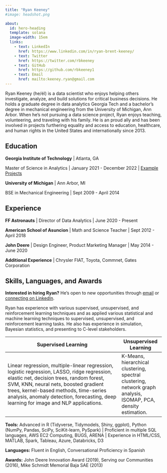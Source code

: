 ```yaml
---
title: "Ryan Keeney"
#image: headshot.png

about:
  id: hero-heading
  template: solana
  image-width: 15em
  links:
    - text: LinkedIn
      href: https://www.linkedin.com/in/ryan-brent-keeney/
    - text: Twitter
      href: https://twitter.com/rbkeeney
    - text: GitHub
      href: https://github.com/rbkeeney1
    - text: Email
      href: mailto:keeney.ryan@gmail.com
---
```


::: {#hero-heading}
Ryan Keeney (he/él) is a data scientist who enjoys helping others investigate, analyze, and build solutions for critical business decisions. He holds a graduate degree in data analytics Georgia Tech and a bachelor's degree in mechanical engineering from the University of Michigan, Ann Arbor. When he's not pursuing a data science project, Ryan enjoys teaching, volunteering, and traveling with his family. He is an proud ally and has been involved in projects furthering equality and access to education, healthcare, and human rights in the United States and internationally since 2013.
:::

## Education

**Georgia Institute of Technology** \| Atlanta, GA

Master of Science in Analytics \| January 2021 - December 2022 \| [Example Projects](https://github.com/rbkeeney1/quartoblog/tree/master/downloads "see work samples on github")

**University of Michigan** \| Ann Arbor, MI

BSE in Mechanical Engineering \| Sept 2009 - April 2014

## Experience

**FF Astronauts** \| Director of Data Analytics \| June 2020 - Present

**American School of Asuncion** \| Math and Science Teacher \| Sept 2012 - April 2018

**John Deere** \| Design Engineer, Product Marketing Manager \| May 2014 - June 2020

**Additional Experience** \| Chrysler FIAT, Toyota, Commnet, Gates Corporation

## Skills, Languages, and Awards

**Interested in hiring Ryan?** He's open to new opportunities through [email](mailto:keeney.ryan@gmail.com "keeney.ryan@gmail.com") or [connecting on LinkedIn](https://www.linkedin.com/in/ryan-brent-keeney/ "linkedin").

Ryan has experience with various supervised, unsupervised, and reinforcement learning techniques and as applied various statistical and machine learning techniques to supervised, unsupervised, and reinforcement learning tasks. He also has experience in simulation, Bayesian statistics, and presenting to C-level stakeholders.

| Supervised Learning                                                                                                                                                                                                                                                                                               | Unsupervised Learning                                                                                           |
|----------------------------------------------------|--------------------|
| Linear regression, multiple-linear regression, logistic regression, LASSO, ridge regression, elastic net, decision trees, random forest, SVM, KNN, neural nets, boosted gradient trees, kernel-based methods, time-series analysis, anomaly detection, forecasting, deep learning for image and NLP applications. | K-Means, hierarchical clustering, spectral clustering, network graph analysis, ISOMAP, PCA, density estimation. |

**Tools:** Advanced in R (Tidyverse, Tidymodels, Shiny, ggplot), Python (NumPy, Pandas, SciPy, SciKit-learn, PySpark) \| Proficient in multiple SQL languages, AWS EC2 Computing, BUGS, ARENA \| Experience in HTML/CSS, MATLAB, Spark, Tableau, Azure, Databricks, D3

**Languages:** Fluent in English, Conversational Proficiency in Spanish

**Awards:** John Deere Innovation Award (2019), Serving our Communities (2016), Mike Schmidt Memorial Baja SAE (2013)
